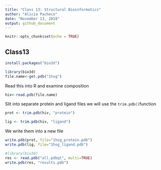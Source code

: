 ```yaml
---
title: "Class 13: Structural Bioinformatics"
author: "Alicia Pacheco"
date: "November 13, 2018"
output: github_document
---
```


```r
knitr::opts_chunk$set(echo = TRUE)
```


## Class13

```r
install.packages("bio3d")
```

```r

library(bio3d)
file.name<-get.pdb("1hsg")

```

Read this into R and examine composition 
```r
hiv<-read.pdb(file.name)
```
Slit into separate protein and ligand files
we will use the `trim.pdb()`function 
```r


prot <- trim.pdb(hiv, "protein")

lig <- trim.pdb(hiv, "ligand")  


```

  
 We write them into a new file  
```r
write.pdb(prot, file="1hsg_protein.pdb")
write.pdb(lig, file="1hsg_ligand.pdb")
```


```r
#library(bio3d)
res <- read.pdb("all.pdbqt", multi=TRUE)
write.pdb(res, "results.pdb")

```

